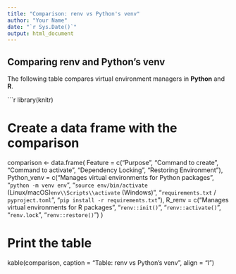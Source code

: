 ```yaml
---
title: "Comparison: renv vs Python's venv"
author: "Your Name"
date: "`r Sys.Date()`"
output: html_document
---
```


## **Comparing renv and Python's venv**

The following table compares virtual environment managers in **Python** and **R**.

```r
library(knitr)

# Create a data frame with the comparison
comparison <- data.frame(
  Feature = c("Purpose", "Command to create", "Command to activate", 
              "Dependency Locking", "Restoring Environment"),
  Python_venv = c("Manages virtual environments for Python packages", 
                  "`python -m venv env`", 
                  "`source env/bin/activate` (Linux/macOS)\n`env\\Scripts\\activate` (Windows)",
                  "`requirements.txt` / `pyproject.toml`",
                  "`pip install -r requirements.txt`"),
  R_renv = c("Manages virtual environments for R packages", 
             "`renv::init()`", 
             "`renv::activate()`", 
             "`renv.lock`", 
             "`renv::restore()`")
)

# Print the table
kable(comparison, caption = "Table: renv vs Python's venv", align = "l")
